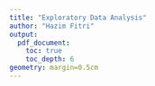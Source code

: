 ```yaml
---
title: "Exploratory Data Analysis"
author: "Hazim Fitri"
output: 
  pdf_document:
    toc: true
    toc_depth: 6
geometry: margin=0.5cm
---
```

